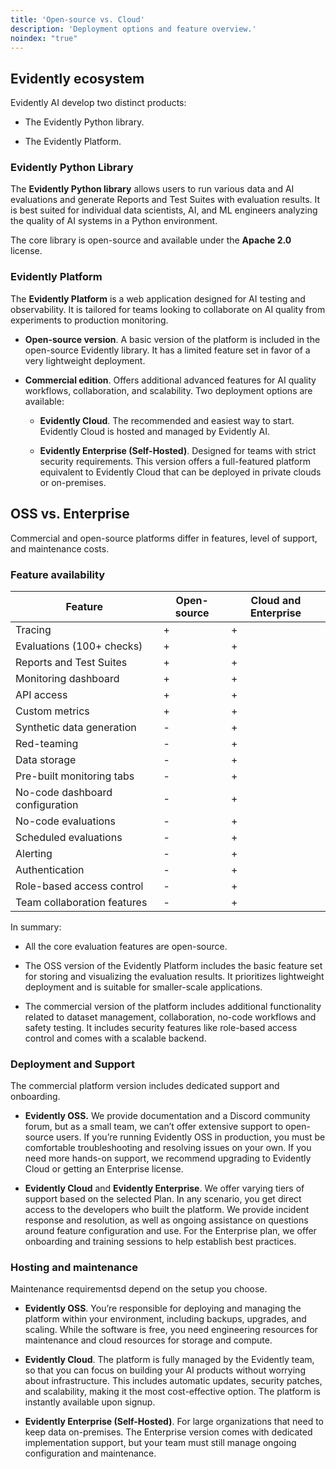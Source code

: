 ```yaml
---
title: 'Open-source vs. Cloud'
description: 'Deployment options and feature overview.'
noindex: "true"
---
```


## Evidently ecosystem 

Evidently AI develop two distinct products:

* The Evidently Python library.

* The Evidently Platform.

### **Evidently Python Library**

The **Evidently Python library** allows users to run various data and AI evaluations and generate Reports and Test Suites with evaluation results. It is best suited for individual data scientists, AI, and ML engineers analyzing the quality of AI systems in a Python environment.&#x20;

The core library is open-source and available under the **Apache 2.0** license.

### Evidently Platform

The **Evidently Platform** is a web application designed for AI testing and observability. It is tailored for teams looking to collaborate on AI quality from experiments to production monitoring.

* **Open-source version**. A basic version of the platform is included in the open-source Evidently library. It has a limited feature set in favor of a very lightweight deployment.

* **Commercial edition**. Offers additional advanced features for AI quality workflows, collaboration, and scalability. Two deployment options are available:

  * **Evidently Cloud**. The recommended and easiest way to start. Evidently Cloud is hosted and managed by Evidently AI.

  * **Evidently Enterprise (Self-Hosted)**. Designed for teams with strict security requirements. This version offers a full-featured platform equivalent to Evidently Cloud that can be deployed in private clouds or on-premises.

## OSS vs. Enterprise

Commercial and open-source platforms differ in features, level of support, and maintenance costs.

### Feature availability

| Feature                         | Open-source | Cloud and Enterprise |
| ------------------------------- | ----------- | -------------------- |
| Tracing                         | +           | +                    |
| Evaluations (100+ checks)       | +           | +                    |
| Reports and Test Suites         | +           | +                    |
| Monitoring dashboard            | +           | +                    |
| API access                      | +           | +                    |
| Custom metrics                  | +           | +                    |
| Synthetic data generation       | -           | +                    |
| Red-teaming                     | -           | +                    |
| Data storage                    | -           | +                    |
| Pre-built monitoring tabs       | -           | +                    |
| No-code dashboard configuration | -           | +                    |
| No-code evaluations             | -           | +                    |
| Scheduled evaluations           | -           | +                    |
| Alerting                        | -           | +                    |
| Authentication                  | -           | +                    |
| Role-based access control       | -           | +                    |
| Team collaboration features     | -           | +                    |

In summary:

* All the core evaluation features are open-source.

* The OSS version of the Evidently Platform includes the basic feature set for storing and visualizing the evaluation results. It prioritizes lightweight deployment and is suitable for smaller-scale applications.&#x20;

* The commercial version of the platform includes additional functionality related to dataset management, collaboration, no-code workflows and safety testing. It includes security features like role-based access control and comes with a scalable backend.[
  ](https://evi.mintlify.app/faq/why_evidently)

### Deployment and Support

The commercial platform version includes dedicated support and onboarding.

* **Evidently OSS.** We provide documentation and a Discord community forum, but as a small team, we can’t offer extensive support to open-source users. If you’re running Evidently OSS in production, you must be comfortable troubleshooting and resolving issues on your own. If you need more hands-on support, we recommend upgrading to Evidently Cloud or getting an Enterprise license.

* **Evidently Cloud** and **Evidently Enterprise**. We offer varying tiers of support based on the selected Plan. In any scenario, you get direct access to the developers who built the platform. We provide incident response and resolution, as well as ongoing assistance on questions around feature configuration and use. For the Enterprise plan, we offer onboarding and training sessions to help establish best practices.

### Hosting and maintenance

Maintenance requirementsd depend on the setup you choose.

* **Evidently OSS**. You’re responsible for deploying and managing the platform within your environment, including backups, upgrades, and scaling. While the software is free, you need engineering resources for maintenance and cloud resources for storage and compute.

* **Evidently Cloud**. The platform is fully managed by the Evidently team, so that you can focus on building your AI products without worrying about infrastructure. This includes automatic updates, security patches, and scalability, making it the most cost-effective option. The platform is instantly available upon signup. 

* **Evidently Enterprise (Self-Hosted)**. For large organizations that need to keep data on-premises. The Enterprise version comes with dedicated implementation support, but your team must still manage ongoing configuration and maintenance.